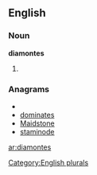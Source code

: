 ==English==

===Noun===
'''diamontes'''

# {{plural of|[[diamonte]]}}

===Anagrams===
* {{alphagram|adeimnost}}
* [[dominates#English|dominates]]
* [[Maidstone#English|Maidstone]]
* [[staminode#English|staminode]]


[[Category:English plurals]]

[[ar:diamontes]]
